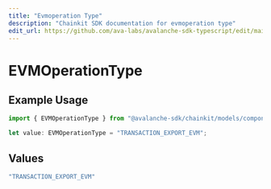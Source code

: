 ```yaml
---
title: "Evmoperation Type"
description: "Chainkit SDK documentation for evmoperation type"
edit_url: https://github.com/ava-labs/avalanche-sdk-typescript/edit/main/chainkit/docs/models/components/evmoperationtype.md
---
```


# EVMOperationType

## Example Usage

```typescript
import { EVMOperationType } from "@avalanche-sdk/chainkit/models/components";

let value: EVMOperationType = "TRANSACTION_EXPORT_EVM";
```

## Values

```typescript
"TRANSACTION_EXPORT_EVM"
```